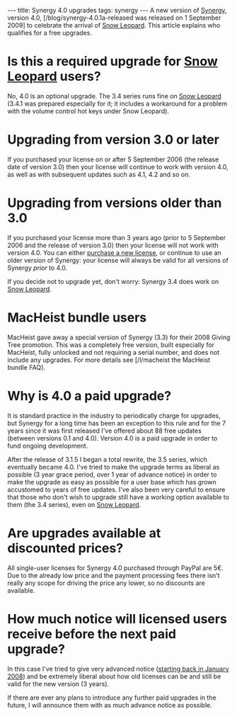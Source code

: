 ---
title: Synergy 4.0 upgrades
tags: synergy
---
A new version of [[Synergy]], version 4.0, [/blog/synergy-4.0.1a-released was released on 1 September 2009] to celebrate the arrival of [[Snow Leopard]]. This article explains who qualifies for a free upgrades.

= Is this a required upgrade for [[Snow Leopard]] users? =

No, 4.0 is an optional upgrade. The 3.4 series runs fine on [[Snow Leopard]] (3.4.1 was prepared especially for it; it includes a workaround for a problem with the volume control hot keys under Snow Leopard).

= Upgrading from version 3.0 or later =

If you purchased your license on or after 5 September 2006 (the release date of version 3.0) then your license will continue to work with version 4.0, as well as with subsequent updates such as 4.1, 4.2 and so on.

= Upgrading from versions older than 3.0 =

If you purchased your license more than 3 years ago (prior to 5 September 2006 and the release of version 3.0) then your license will not work with version 4.0. You can either [https://secure.wincent.com/a/products/synergy-classic/purchase/ purchase a new license], or continue to use an older version of Synergy: your license will always be valid for all versions of Synergy ''prior'' to 4.0.

If you decide not to upgrade yet, don't worry: Synergy 3.4 does work on [[Snow Leopard]].

= MacHeist bundle users =

MacHeist gave away a special version of Synergy (3.3) for their 2008 Giving Tree promotion. This was a completely free version, built especially for MacHeist, fully unlocked and not requiring a serial number, and does not include any upgrades. For more details see [/l/macheist the MacHeist bundle FAQ].

= Why is 4.0 a paid upgrade? =

It is standard practice in the industry to periodically charge for upgrades, but Synergy for a long time has been an exception to this rule and for the 7 years since it was first released I've offered about 88 free updates (between versions 0.1 and 4.0). Version 4.0 is a paid upgrade in order to fund ongoing development.

After the release of 3.1.5 I began a total rewrite, the 3.5 series, which eventually became 4.0.  I've tried to make the upgrade terms as liberal as possible (3 year grace period, over 1 year of advance notice) in order to make the upgrade as easy as possible for a user base which has grown accustomed to years of free updates. I've also been very careful to ensure that those who don't wish to upgrade still have a working option available to them (the 3.4 series), even on [[Snow Leopard]].

= Are upgrades available at discounted prices? =

All single-user licenses for Synergy 4.0 purchased through PayPal are 5€. Due to the already low price and the payment processing fees there isn't really any scope for driving the price any lower, so no discounts are available.

= How much notice will licensed users receive before the next paid upgrade? =

In this case I've tried to give very advanced notice ([http://wincent.com/a/news/archives/2008/01/synergy_35a3_re.php starting back in January 2008]) and be extremely liberal about how old licenses can be and still be valid for the new version (3 years).

If there are ever any plans to introduce any further paid upgrades in the future, I will announce them with as much advance notice as possible.
